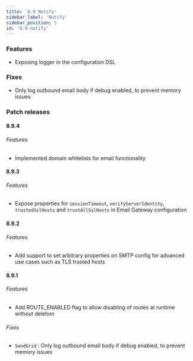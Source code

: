 ```yaml
---
title: '8.9 Notify'
sidebar_label: 'Notify'
sidebar_position: 5
id: '8.9-notify'
---
```


### Features

* Exposing logger in the configuration DSL 

### Fixes

* Only log outbound email body if debug enabled, to prevent memory issues 

### Patch releases

#### 8.9.4

###### Features

* Implemented domain whitelists for email functionality 

#### 8.9.3

###### Features

* Expose properties for `sessionTimeout`, `verifyServerIdentity`, `trustedSslHosts` and `trustAllSslHosts` in Email Gateway configuration

#### 8.9.2

###### Features

* Add support to set arbitrary properties on SMTP config for advanced use cases such as TLS trusted hosts

#### 8.9.1

###### Features

* Add ROUTE_ENABLED flag to allow disabling of routes at runtime without deletion

###### Fixes

* `SendGrid` : Only log outbound email body if debug enabled, to prevent memory issues 